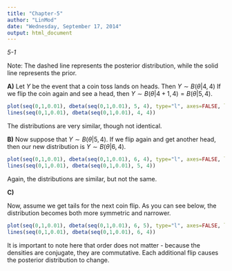 ```yaml
---
title: "Chapter-5"
author: "LinMod"
date: "Wednesday, September 17, 2014"
output: html_document
---
```


*5-1*

Note: The dashed line represents the posterior distribution, while the solid line represents the prior.

**A)** Let $Y$ be the event that a coin toss lands on heads. Then $Y \sim B(\theta \vert 4,4)$ If we flip the coin again and see a head, then $Y \sim B(\theta \vert 4+1, 4) = B(\theta \vert 5,4)$.

```r
plot(seq(0,1,0.01), dbeta(seq(0,1,0.01), 5, 4), type="l", axes=FALSE, lty="dashed", xlab="", ylab="")
lines(seq(0,1,0.01), dbeta(seq(0,1,0.01), 4, 4))
```

The distributions are very similar, though not identical.

**B)** Now suppose that $Y \sim B(\theta \vert 5,4)$. If we flip again and get another head, then our new distribution is $Y \sim B(\theta \vert 6,4)$.

```r
plot(seq(0,1,0.01), dbeta(seq(0,1,0.01), 6, 4), type="l", axes=FALSE, lty="dashed", xlab="", ylab="")
lines(seq(0,1,0.01), dbeta(seq(0,1,0.01), 5, 4))
```

Again, the distributions are similar, but not the same.

**C)**

Now, assume we get tails for the next coin flip. As you can see below, the distribution becomes both more symmetric and narrower.

```r
plot(seq(0,1,0.01), dbeta(seq(0,1,0.01), 6, 5), type="l", axes=FALSE, lty="dashed", xlab="", ylab="")
lines(seq(0,1,0.01), dbeta(seq(0,1,0.01), 6, 4))
```

It is important to note here that order does not matter - because the densities are conjugate, they are commutative. Each additional flip causes the posterior distribution to change.
